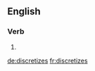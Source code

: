 ==English==

===Verb===
{{head|en}}

# {{en-third-person singular of|discretize}}

[[de:discretizes]]
[[fr:discretizes]]